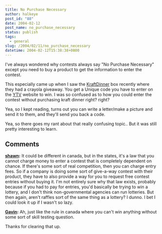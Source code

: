 ```yaml
---
title: No Purchase Necessary
author: halkeye
post_id: "88"
date: 2004-02-12
post_name: no_purchase_necessary
status: publish
tags:
  - general
slug: /2004/02/11/no_purchase_necessary
datetime: 2004-02-12T15:38:38+0800
---
```


I've always wondered why contests always say "No Purchase Necessary" except you need to buy a product to get the information to enter the contest.

This especially came up when I saw the [KraftDinner](https://www.kraftcanada.com/) box recently where they had a crayola giveaway. You get a Unique code you have to enter on the [YTV](https://www.ytv.com) website to win. I was so confused as to how you could enter the contest without purchasing kraft dinner right? right?

Yea, so I kept reading, turns out you can write a letter/make a picture and send it to them, and they'll send you back a code.

Yea, so there goes my rant about that really confusing topic.. But it was still pretty interesting to learn.

## Comments

**[shawn](#53 "2004-02-15 21:29:35"):** It could be different in canada, but in the states, it's a law that you cannot charge money to enter a contest that is completely dependent on chance. If there's some sort of real competition, then you can charge entry fees. So if a company is doing some sort of give-a-way contest with their product, they have to also provide a way for you to request free contest entries without buying it. I'm not entirely sure why that law exists, probably because if you had to pay for entries, you'd basically be trying to win a lottery, and I don't think non-governmental agencies can run lotteries. But then again, aren't raffles sort of the same thing as a lottery? I dunno. I bet I could look it up if I wasn't so lazy.

**[Gavin](#54 "2004-02-15 22:14:50"):** Ah, just like the rule in canada where you can't win anything without some sort of skill testing question.

Thanks for clearing that up.

